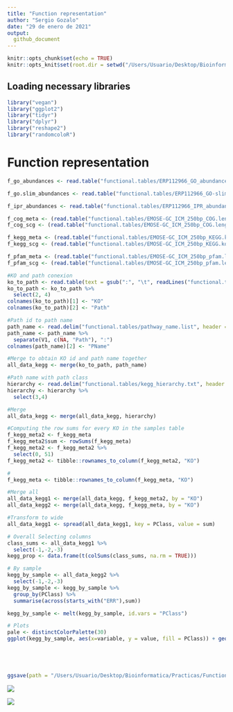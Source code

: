 ---
title: "Function representation"
author: "Sergio Gozalo"
date: "29 de enero de 2021"
output: 
  github_document
---

```{r setup, include=FALSE}
knitr::opts_chunk$set(echo = TRUE)
knitr::opts_knit$set(root.dir = setwd("/Users/Usuario/Desktop/Bioinformatica/Practicas/Functional_tables/functional.tables/"))
```

## Loading necessary libraries

```{r}
library("vegan")
library("ggplot2")
library("tidyr")
library("dplyr")
library("reshape2")
library("randomcoloR")
```
# Function representation

```{r}
f_go_abundances <- read.table("functional.tables/ERP112966_GO_abundances_v4.1.tsv", header = TRUE, row.names = 1, sep ="\t")

f_go.slim_abundances <- read.table("functional.tables/ERP112966_GO-slim_abundances_v4.1.tsv", header = TRUE, row.names = 1, sep ="\t")

f_ipr_abundances <- read.table("functional.tables/ERP112966_IPR_abundances_v4.1.tsv", header = TRUE, row.names = 1, sep ="\t")

f_cog_meta <- (read.table("functional.tables/EMOSE-GC_ICM_250bp_COG.lengthNorm.metaGsizeNorm.counts.tbl", header = TRUE, sep = "\t", row.names = 1))
f_cog_scg <- (read.table("functional.tables/EMOSE-GC_ICM_250bp_COG.lengthNorm.SCGnorm.counts.tbl", header = TRUE, sep = "\t", row.names = 1))

f_kegg_meta <- (read.table("functional.tables/EMOSE-GC_ICM_250bp_KEGG.ko.lengthNorm.metaGsizeNorm.counts.tbl", header = TRUE, sep = "\t", row.names = 1))
f_kegg_scg <- (read.table("functional.tables/EMOSE-GC_ICM_250bp_KEGG.ko.lengthNorm.SCGnorm.counts.tbl", header = TRUE, sep = "\t", row.names = 1))

f_pfam_meta <- (read.table("functional.tables/EMOSE-GC_ICM_250bp_pfam.lengthNorm.metaGsizeNorm.counts.tbl", header = TRUE, sep = "\t", row.names = 1))
f_pfam_scg <- (read.table("functional.tables/EMOSE-GC_ICM_250bp_pfam.lengthNorm.SCGnorm.counts.tbl", header = TRUE, sep = "\t", row.names = 1))
```

```{r}
#KO and path conexion
ko_to_path <- read.table(text = gsub(":", "\t", readLines("functional.tables/ko_pathway.list")))
ko_to_path <- ko_to_path %>%
  select(2, 4)
colnames(ko_to_path)[1] <- "KO"
colnames(ko_to_path)[2] <- "Path"

#Path id to path name
path_name <- read.delim("functional.tables/pathway_name.list", header = FALSE)
path_name <- path_name %>%
  separate(V1, c(NA, "Path"), ":")
colnames(path_name)[2] <- "PName"

#Merge to obtain KO id and path name together
all_data_kegg <- merge(ko_to_path, path_name)

#Path name with path class
hierarchy <- read.delim("functional.tables/kegg_hierarchy.txt", header = TRUE)
hierarchy <- hierarchy %>%
  select(3,4)

#Merge
all_data_kegg <- merge(all_data_kegg, hierarchy)

#Computing the row sums for every KO in the samples table
f_kegg_meta2 <- f_kegg_meta
f_kegg_meta2$sum <- rowSums(f_kegg_meta)
f_kegg_meta2 <- f_kegg_meta2 %>%
  select(0, 51)
f_kegg_meta2 <- tibble::rownames_to_column(f_kegg_meta2, "KO")

#
f_kegg_meta <- tibble::rownames_to_column(f_kegg_meta, "KO")

#Merge all
all_data_kegg1 <- merge(all_data_kegg, f_kegg_meta2, by = "KO")
all_data_kegg2 <- merge(all_data_kegg, f_kegg_meta, by = "KO")

#Transform to wide
all_data_kegg1 <- spread(all_data_kegg1, key = PClass, value = sum)

# Overall Selecting columns
class_sums <- all_data_kegg1 %>%
  select(-1,-2,-3)
kegg_prop <- data.frame(t(colSums(class_sums, na.rm = TRUE)))

# By sample
kegg_by_sample <- all_data_kegg2 %>%
  select(-1,-2,-3)
kegg_by_sample <- kegg_by_sample %>%
  group_by(PClass) %>%
  summarise(across(starts_with("ERR"),sum))
```

```{r}
kegg_by_sample <- melt(kegg_by_sample, id.vars = "PClass")

# Plots
pale <- distinctColorPalette(30)
ggplot(kegg_by_sample, aes(x=variable, y = value, fill = PClass)) + geom_bar(position = "fill", stat = "identity") + theme(text = element_text(size = 7), axis.text.x = element_text(size = 5, angle = 90, vjust = 0.5, hjust=1), legend.key.size = unit(0.3, "cm")) + labs(x = NULL, y = NULL, fill = "KEGG class") + guides(fill=guide_legend(ncol=1)) + scale_fill_manual(values = pale)





ggsave(path = "/Users/Usuario/Desktop/Bioinformatica/Practicas/Functional_tables/functional.tables/", filename = "KEGG_figure.png", device = "tiff", dpi = 300)
```

<img src="functional.tables/KEGG_figure.png" />

![](functional.tables/KEGG_figure.png)








